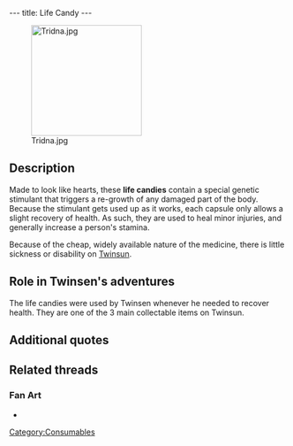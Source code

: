 ---
title: Life Candy
---

[[Image:Tridna.jpg|right|200px]]

{{Quote|
Quote=10 Life points! Cool!|
Character=[[Twinsen]]}}

==Description==
Made to look like hearts, these '''life candies''' contain a special genetic stimulant that triggers a re-growth of any damaged part of the body. Because the stimulant gets used up as it works, each capsule only allows a slight recovery of health. As such, they are used to heal minor injuries, and generally increase a person's stamina.

Because of the cheap, widely available nature of the medicine, there is little sickness or disability on [[Twinsun]].

==Role in Twinsen's adventures==
The life candies were used by Twinsen whenever he needed to recover health. They are one of the 3 main collectable items on Twinsun.

==Additional quotes==
{{Quote|
Quote=Life candy: do you want 10 hearts for 10 Kashes?|
Character=A random vending machine}}

==Related threads==
===Fan Art===
* {{post|id=112171|title=Lba3}}

[[Category:Consumables]]